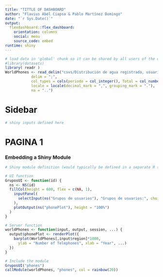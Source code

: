 ---
title: "TITTLE OF DASHBOARD"
author: "Flavius Abel Ciapsa & Pablo Martínez Domingo"
date: "`r Sys.Date()`"
output: 
  flexdashboard::flex_dashboard:
    orientation: columns
    social: menu
    source_code: embed 
runtime: shiny
---
```{r global, include=FALSE}
# load data in 'global' chunk so it can be shared by all users of the dashboard
#library(datasets)
library( readr )
WorldPhones <- read_delim("csvs/Distribución de agua registrada, usuario y periodo.csv",
            delim = ";",
            col_types = cols(periodo = col_integer(), Total = col_number()),
            locale = locale(decimal_mark = ",", grouping_mark = "."),
            na = "..")
```

Sidebar {.sidebar}
=====================================

```{r}
# shiny inputs defined here
```

PAGINA 1
=======================================================================

### Embedding a Shiny Module

```{r, include=FALSE}
# Shiny module definition (would typically be defined in a separate R script)

# UI function
GruposUI <- function(id) {
  ns <- NS(id)
  fillCol(height = 600, flex = c(NA, 1), 
    inputPanel(
      selectInput(ns("Grupos de usuarios"), "Grupos de usuarios:", choices = colnames(source_code))
    ),
    plotOutput(ns("phonePlot"), height = "100%")
  )
}

# Server function
worldPhones <- function(input, output, session, ...) {
  output$phonePlot <- renderPlot({
    barplot(WorldPhones[,input$region]*1000, 
      ylab = "Number of Telephones", xlab = "Year", ...)
  })
}
```

```{r}
# Include the module
GruposUI("phones")
callModule(worldPhones, "phones", col = rainbow(20))
```
